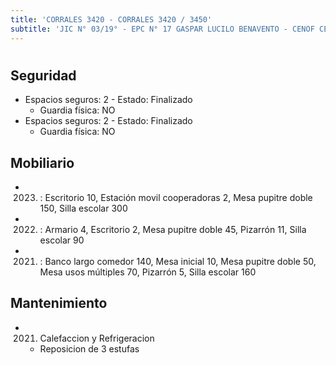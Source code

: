 ```yaml
---
title: 'CORRALES 3420 - CORRALES 3420 / 3450'
subtitle: 'JIC N° 03/19° - EPC N° 17 GASPAR LUCILO BENAVENTO - CENOF CENTRO CORRALES - PI BICHITO DE LUZ - EPC N° 18 SAN JUAN BAUTISTA DE LA SALLE - EPA N° 18 SAN JUAN BAUTISTA DE LA SALLE - JII N° 07/19° - CAIYJ CLUB DE JOVENES SOLDATI'
---
```


#


## Seguridad

*  Espacios seguros: 2 - Estado: Finalizado 
    + Guardia física: NO

*  Espacios seguros: 2 - Estado: Finalizado 
    + Guardia física: NO





## Mobiliario

*  (2023) : Escritorio 10, Estación movil cooperadoras 2, Mesa pupitre doble 150, Silla escolar 300 

*  (2022) : Armario 4, Escritorio 2, Mesa pupitre doble 45, Pizarrón 11, Silla escolar 90 

*  (2021) : Banco largo comedor 140, Mesa inicial 10, Mesa pupitre doble 50, Mesa usos múltiples 70, Pizarrón 5, Silla escolar 160 





## Mantenimiento

*  (2021) Calefaccion y Refrigeracion 
    + Reposicion de 3 estufas



